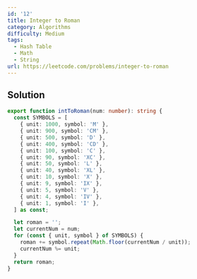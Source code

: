 ```yaml
---
id: '12'
title: Integer to Roman
category: Algorithms
difficulty: Medium
tags:
  - Hash Table
  - Math
  - String
url: https://leetcode.com/problems/integer-to-roman
---
```


## Solution

```typescript filename="solution.ts" copy
export function intToRoman(num: number): string {
  const SYMBOLS = [
    { unit: 1000, symbol: 'M' },
    { unit: 900, symbol: 'CM' },
    { unit: 500, symbol: 'D' },
    { unit: 400, symbol: 'CD' },
    { unit: 100, symbol: 'C' },
    { unit: 90, symbol: 'XC' },
    { unit: 50, symbol: 'L' },
    { unit: 40, symbol: 'XL' },
    { unit: 10, symbol: 'X' },
    { unit: 9, symbol: 'IX' },
    { unit: 5, symbol: 'V' },
    { unit: 4, symbol: 'IV' },
    { unit: 1, symbol: 'I' },
  ] as const;

  let roman = '';
  let currentNum = num;
  for (const { unit, symbol } of SYMBOLS) {
    roman += symbol.repeat(Math.floor(currentNum / unit));
    currentNum %= unit;
  }
  return roman;
}
```
